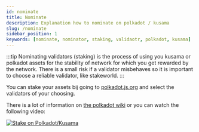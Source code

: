 ```yaml
---
id: nominate
title: Nominate
description: Explanation how to nominate on polkadot / kusama
slug: /nominate
sidebar_position: 1
keywords: [nominate, nominator, staking, validaotr, polkadot, kusama]
---
```


:::tip
Nominating validators (staking) is the process of using you kusama or polkadot assets for the stability of network for which you get rewarded by the network. There is a small risk if a validator misbehaves so it is important to choose a reliable validator, like stakeworld.
:::

You can stake your assets bij going to [polkadot.js.org](https://polkadot.js.org/apps/#/staking/targets?filter=stakeworld) and select the validators of your choosing. 
 
There is a lot of information on [the polkadot wiki](https://wiki.polkadot.network/docs/maintain-guides-how-to-nominate-polkadot) or you can watch the following video:

[![Stake on Polkadot/Kusama](https://img.youtube.com/vi/FCXC0CDhyS4/0.jpg)](https://youtu.be/FCXC0CDhyS4)

